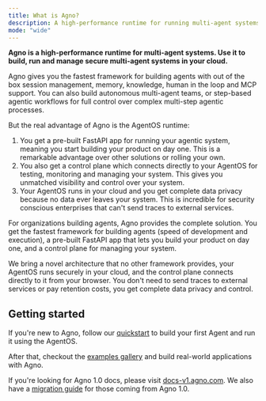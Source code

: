 ```yaml
---
title: What is Agno?
description: A high-performance runtime for running multi-agent systems in your cloud.
mode: "wide"
---
```


**Agno is a high-performance runtime for multi-agent systems. Use it to build, run and manage secure multi-agent systems in your cloud.**

Agno gives you the fastest framework for building agents with out of the box session management, memory, knowledge, human in the loop and MCP support. You can also build autonomous multi-agent teams, or step-based agentic workflows for full control over complex multi-step agentic processes.

But the real advantage of Agno is the AgentOS runtime:

1. You get a pre-built FastAPI app for running your agentic system, meaning you start building your product on day one. This is a remarkable advantage over other solutions or rolling your own.
2. You also get a control plane which connects directly to your AgentOS for testing, monitoring and managing your system. This gives you unmatched visibility and control over your system.
3. Your AgentOS runs in your cloud and you get complete data privacy because no data ever leaves your system. This is incredible for security conscious enterprises that can't send traces to external services.

For organizations building agents, Agno provides the complete solution. You get the fastest framework for building agents (speed of development and execution), a pre-built FastAPI app that lets you build your product on day one, and a control plane for managing your system.

We bring a novel architecture that no other framework provides, your AgentOS runs securely in your cloud, and the control plane connects directly to it from your browser. You don't need to send traces to external services or pay retention costs, you get complete data privacy and control.

## Getting started

If you're new to Agno, follow our [quickstart](/introduction/quickstart) to build your first Agent and run it using the AgentOS.

After that, checkout the [examples gallery](/examples/introduction) and build real-world applications with Agno.

<Tip>

If you're looking for Agno 1.0 docs, please visit [docs-v1.agno.com](https://docs-v1.agno.com). We also have a [migration guide](/how-to/v2-migration) for those coming from Agno 1.0.

</Tip>
